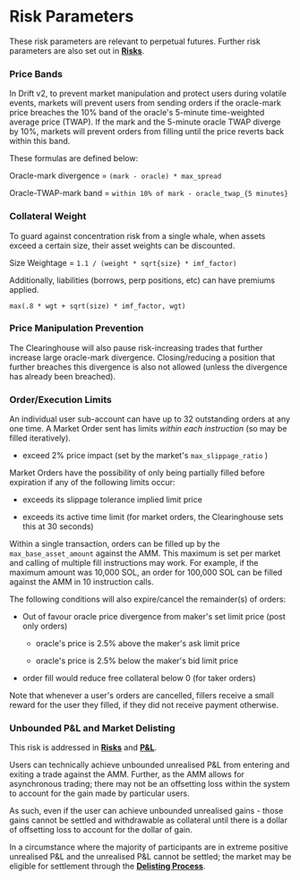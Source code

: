# Risk Parameters

These risk parameters are relevant to perpetual futures. Further risk parameters are also set out in [**Risks**](/security/risks).

### Price Bands

In Drift v2, to prevent market manipulation and protect users during volatile events, markets will prevent users from sending orders if the oracle-mark price breaches the 10% band of the oracle's 5-minute time-weighted average price (TWAP). If the mark and the 5-minute oracle TWAP diverge by 10%, markets will prevent orders from filling until the price reverts back within this band.

These formulas are defined below:

Oracle-mark divergence = `(mark - oracle) * max_spread`

Oracle-TWAP-mark band = `within 10% of mark - oracle_twap_{5 minutes}`

### Collateral Weight

To guard against concentration risk from a single whale, when assets exceed a certain size, their asset weights can be discounted.

Size Weightage = `1.1 / (weight * sqrt{size} * imf_factor)`

Additionally, liabilities (borrows, perp positions, etc) can have premiums applied.

`max(.8 * wgt + sqrt(size) * imf_factor, wgt)`

### Price Manipulation Prevention

The Clearinghouse will also pause risk-increasing trades that further increase large oracle-mark divergence. Closing/reducing a position that further breaches this divergence is also not allowed (unless the divergence has already been breached).

### Order/Execution Limits

An individual user sub-account can have up to 32 outstanding orders at any one time. A Market Order sent has limits _within each instruction_ (so may be filled iteratively).

-   exceed 2% price impact (set by the market's `max_slippage_ratio` )

Market Orders have the possibility of only being partially filled before expiration if any of the following limits occur:

-   exceeds its slippage tolerance implied limit price

-   exceeds its active time limit (for market orders, the Clearinghouse sets this at 30 seconds)

Within a single transaction, orders can be filled up by the `max_base_asset_amount` against the AMM. This maximum is set per market and calling of multiple fill instructions may work. For example, if the maximum amount was 10,000 SOL, an order for 100,000 SOL can be filled against the AMM in 10 instruction calls.

The following conditions will also expire/cancel the remainder(s) of orders:

-   Out of favour oracle price divergence from maker's set limit price (post only orders)

    -   oracle's price is 2.5% above the maker's ask limit price

    -   oracle's price is 2.5% below the maker's bid limit price

-   order fill would reduce free collateral below 0 (for taker orders)

Note that whenever a user's orders are cancelled, fillers receive a small reward for the user they filled, if they did not receive payment otherwise.

### Unbounded P&L and Market Delisting

This risk is addressed in [**Risks**](/security/risks) and [**P&L**](/profit-loss/profit-loss-intro).

Users can technically achieve unbounded unrealised P&L from entering and exiting a trade against the AMM. Further, as the AMM allows for asynchronous trading; there may not be an offsetting loss within the system to account for the gain made by particular users. 

As such, even if the user can achieve unbounded unrealised gains - those gains cannot be settled and withdrawable as collateral until there is a dollar of offsetting loss to account for the dollar of gain.

In a circumstance where the majority of participants are in extreme positive unrealised P&L and the unrealised P&L cannot be settled; the market may be eligible for settlement through the [**Delisting Process**](/risk-and-safety/delisting-process).
